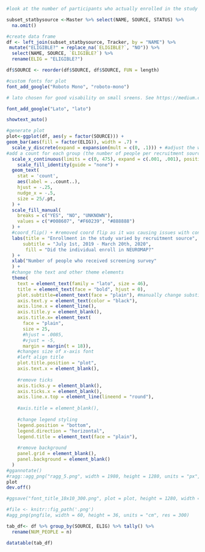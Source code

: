 ```r

#look at the number of participants who actually enrolled in the study from the source

subset_statbysource <-Master %>% select(NAME, SOURCE, STATUS) %>%
  na.omit() 

#create data frame
df <- left_join(subset_statbysource, Tracker, by = "NAME") %>%
 mutate("ELIGIBLE?" = replace_na(`ELIGIBLE?`, "NO")) %>%
  select(NAME, SOURCE, `ELIGIBLE?`) %>%
  rename(ELIG = "ELIGIBLE?")

df$SOURCE <- reorder(df$SOURCE, df$SOURCE, FUN = length)

#custom fonts for plot
font_add_google("Roboto Mono", "roboto-mono")

# lato chosen for good visability on small sreens. See https://medium.com/nightingale/choosing-a-font-for-your-data-visualization-2ed37afea637

font_add_google("Lato", "lato")

showtext_auto()

#generate plot
plot<-ggplot(df, aes(y = factor(SOURCE))) +
geom_bar(aes(fill = factor(ELIG)), width = .7) +
  scale_y_discrete(expand = expansion(mult = c(0, .1))) + #adjust the white space around the start of each bar. Think of the x-axis as stacking from bottom to top. Use x_cont since data is numerical.
#add a count for each group (the number of people per recruitment source)
  scale_x_continuous(limits = c(0, 475), expand = c(.001, .001), position = "top") +
    scale_fill_identity(guide = "none") +
  geom_text(
    stat = 'count',
    aes(label = ..count..),
    hjust = -.25,
    nudge_x = -.5,
    size = 25/.pt,
  ) +
  scale_fill_manual(
    breaks = c("YES", "NO", "UNKNOWN"),
    values = c("#008607", "#F60239", "#888888")
  ) +
  #coord_flip() + #removed coord flip as it was causing issues with controlling the placement of the x-axis label on top. Solution was to set y only. Seems to be better solution.
  labs(title = "Enrollment in the study varied by recruitment source",
      subtitle = "July 1st, 2019 - March 20th, 2020",
       fill = "Did the individual enroll in NEUROMAP?"
  ) +
  xlab("Number of people who received screening survey"
  ) +
  #change the text and other theme elements
  theme(
    text = element_text(family = "lato", size = 46),
    title = element_text(face = "bold", hjust = 0),
    plot.subtitle=element_text(face = "plain"), #manually change substitle font weight
    axis.text.y = element_text(color = "black"),
    axis.line.x = element_line(),
    axis.title.y = element_blank(),
    axis.title.x= element_text(
      face = "plain", 
      size = 25,
      #hjust = .0085, 
      #vjust = -5, 
      margin = margin(t = 18)),
    #changes size of x-axis font
    #left align title 
    plot.title.position = "plot",
    axis.text.x = element_blank(),
    
    #remove ticks
    axis.ticks.y = element_blank(),
    axis.ticks.x = element_blank(),
    axis.line.x.top = element_line(lineend = "round"),
    
    #axis.title = element_blank(),
    
    #change legend styling
    legend.position = "bottom",
    legend.direction = "horizontal",
    legend.title = element_text(face = "plain"),
    
    #remove background
    panel.grid = element_blank(),
    panel.background = element_blank()
  )
#ggannotate()
#ragg::agg_png("ragg_5.png", width = 1980, height = 1280, units = "px", res = 300)
plot
dev.off()

#ggsave("font_title_10x10_300.png", plot = plot, height = 1280, width = 1980, units = "px", dpi = 300)

#file <- knitr::fig_path('.png')
#agg_png(pngfile, width = 60, height = 36, units = "cm", res = 300)

tab_df<- df %>% group_by(SOURCE, ELIG) %>% tally() %>%
  rename(NUM_PEOPLE = n)

datatable(tab_df)
```